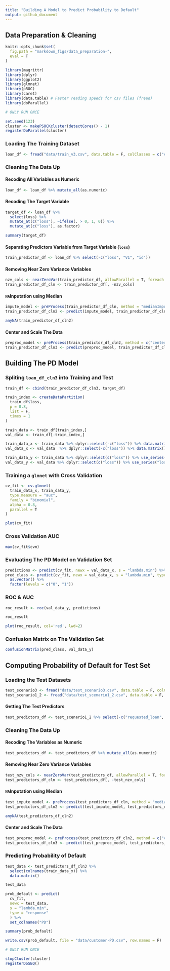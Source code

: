 ---
title: "Building A Model to Predict Probability to Default"
output: github_document
---

## Data Preparation & Cleaning
```{r setup, include=F}
knitr::opts_chunk$set(
  fig.path = "markdown_figs/data_preparation-",
  eval = T
)
```

```{r library, message=F}
library(magrittr)
library(dplyr)
library(ggplot2)
library(glmnet)
library(pROC)
library(caret)
library(data.table) # Faster reading speeds for csv files (fread)
library(doParallel)
```

```{r start-cluster, eval=F, include=F}
# ONLY RUN ONCE

set.seed(123)
cluster <- makePSOCKcluster(detectCores() - 1)
registerDoParallel(cluster)
```

### Loading The Training Dataset

```{r}
loan_df <- fread("data/train_v3.csv", data.table = F, colClasses = c("character"))
```

### Cleaning The Data Up

#### Recoding All Variables as Numeric

```{r}
loan_df <- loan_df %>% mutate_all(as.numeric)
```

#### Recoding The Target Variable

```{r}
target_df <- loan_df %>%
  select(loss) %>%
  mutate_at(c("loss"), ~ifelse(. > 0, 1, 0)) %>%
  mutate_at(c("loss"), as.factor)

summary(target_df)
```

#### Separating Predictors Variable from Target Variable (`loss`)

```{r}
train_predictor_df <- loan_df %>% select(-c("loss", "V1", "id"))
```

#### Removing Near Zero Variance Variables

```{r}
nzv_cols <- nearZeroVar(train_predictor_df, allowParallel = T, foreach = T)
train_predictor_df_cln <- train_predictor_df[, -nzv_cols]
```

#### `NA`Inputation using Median

```{r}
impute_model <- preProcess(train_predictor_df_cln, method = "medianImpute")
train_predictor_df_cln2 <- predict(impute_model, train_predictor_df_cln)

anyNA(train_predictor_df_cln2)
```

#### Center and Scale The Data

```{r}
preproc_model <- preProcess(train_predictor_df_cln2, method = c("center", "scale"))
train_predictor_df_cln3 <- predict(preproc_model, train_predictor_df_cln2)
```

## Building The PD Model

### Spliting `loan_df_cln3` into Training and Test

```{r}
train_df <- cbind(train_predictor_df_cln3, target_df)

train_index <- createDataPartition(
  train_df$loss,
  p = 0.8,
  list = F,
  times = 1
)

train_data <- train_df[train_index,]
val_data <- train_df[-train_index,]

train_data_x <- train_data %>% dplyr::select(-c("loss")) %>% data.matrix()
val_data_x <- val_data  %>% dplyr::select(-c("loss")) %>% data.matrix()

train_data_y <- train_data %>% dplyr::select(c("loss")) %>% use_series("loss")
val_data_y <- val_data %>% dplyr::select(c("loss")) %>% use_series("loss")
```

### Training a `glmnet` with Cross Validation

```{r}
cv_fit <- cv.glmnet(
  train_data_x, train_data_y,
  type.measure = "auc",
  family = "binomial",
  alpha = 0.8,
  parallel = T
)

plot(cv_fit)
```

### Cross Validation AUC

```{r}
max(cv_fit$cvm)
```

### Evaluating The PD Model on Validation Set

```{r}
predictions <- predict(cv_fit, newx = val_data_x, s = "lambda.min") %>% as.vector()
pred_class <- predict(cv_fit, newx = val_data_x, s = "lambda.min", type = "class") %>%
  as.vector() %>%
  factor(levels = c("0", "1"))
```

### ROC & AUC

```{r}
roc_result <- roc(val_data_y, predictions)

roc_result
```

```{r}
plot(roc_result, col='red', lwd=2)
```

### Confusion Matrix on The Validation Set

```{r}
confusionMatrix(pred_class, val_data_y)
```

## Computing Probability of Default for Test Set

### Loading the Test Datasets

```{r}
test_scenario3 <- fread("data/test_scenario3.csv", data.table = F, colClasses = c("character"))
test_scenario1_2 <- fread("data/test_scenario1_2.csv", data.table = F, colClasses = c("character"))
```

#### Getting The Test Predictors

```{r}
test_predictors_df <- test_scenario1_2 %>% select(-c("requested_loan", "V1", "X", "id"))
```

### Cleaning The Data Up

#### Recoding The Variables as Numeric

```{r}
test_predictors_df <- test_predictors_df %>% mutate_all(as.numeric)
```

#### Removing Near Zero Variance Variables

```{r}
test_nzv_cols <- nearZeroVar(test_predictors_df, allowParallel = T, foreach = T)
test_predictors_df_cln <- test_predictors_df[, -test_nzv_cols]
```

#### `NA`Inputation using Median

```{r}
test_impute_model <- preProcess(test_predictors_df_cln, method = "medianImpute")
test_predictors_df_cln2 <- predict(test_impute_model, test_predictors_df_cln)

anyNA(test_predictors_df_cln2)
```

#### Center and Scale The Data

```{r}
test_preproc_model <- preProcess(test_predictors_df_cln2, method = c("center", "scale"))
test_predictors_df_cln3 <- predict(test_preproc_model, test_predictors_df_cln2)
```

### Predicting Probability of Default

```{r}
test_data <- test_predictors_df_cln3 %>%
  select(colnames(train_data_x)) %>%
  data.matrix()

test_data
```

```{r}
prob_default <- predict(
  cv_fit,
  newx = test_data,
  s = "lambda.min",
  type = "response"
  ) %>%
  set_colnames("PD")

summary(prob_default)
```

```{r}
write.csv(prob_default, file = "data/customer-PD.csv", row.names = F)
```

```{r close-clusters, eval=F, include=F}
# ONLY RUN ONCE

stopCluster(cluster)
registerDoSEQ()
```